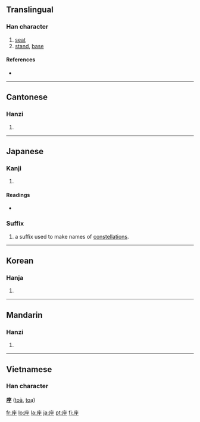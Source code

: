 {{see|坐}}
==Translingual==

===Han character===
{{Han char|rn=53|rad=广|as=07|sn=10|four=0021<sub>4</sub>|canj=戈人人土 (IOOG)|ids=⿸[[广]][[坐]]}}

# [[seat]]
# [[stand]], [[base]]

====References====
* {{Han ref|kx=0346.030|dkj=09319|dj=0655.190|hdz=20886.030|uh=5EA7|ud=24231|bh=AE79|bd=44665}}

----

==Cantonese==

===Hanzi===
{{yue-hanzi|jyut=|y=[[jo6]]}}

# {{defn|Cantonese}}

----

==Japanese==

===Kanji===
{{ja-kanji|grade=6|rs=广07}}

# {{defn|Japanese}}

====Readings====
* {{ja-readings|on=[[ざ]] (za)|kun=[[すわる]] (suwaru), [[くら]] (kura), [[います]] (imasu)}}

===Suffix===
{{ja-pos|k|suffix|hira=ざ|rom=za|hidx=さ}}

# a suffix used to make names of [[constellation]]s.

----

==Korean==

===Hanja===
{{ko-hanja|hangeul=좌|rv=jwa|mr=chwa}}

# {{defn|Korean}}

----

==Mandarin==

===Hanzi===
{{cmn-hanzi|pin=[[jǐ]] ([[ji3]]), [[zuò]] ([[zuo4]])|wg=[[chi3|chi<sup>3</sup>]], [[tso4|tso<sup>4</sup>]]}}

# {{defn|Mandarin}}

----

==Vietnamese==
===Han character===
'''座''' ([[toà]], [[toạ]])

[[fr:座]]
[[lo:座]]
[[la:座]]
[[ja:座]]
[[pt:座]]
[[fi:座]]